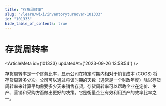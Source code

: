 ```yaml
---
title: "存货周转率"
slug: "/learn/wiki/inventoryturnover-101333"
id: "101333"
hide_table_of_contents: true
---
```



# 存货周转率

<ArticleMeta id={101333} updatedAt={'2023-09-26 13:58:54'} />
<div className='border-solid border-b border-t-0 my-4 border-[var(--ifm-color-gray-300)]' />

存货周转率是一个财务比率，显示公司在特定时期内相对于销售成本 (COGS) 将存货周转多少次。公司可以通过将该时期的天数（通常是一个财政年度）除以存货周转率来计算平均需要多少天来销售存货。存货周转率可以帮助企业在定价、生产、营销和采购方面做出更好的决策。它是衡量企业有效利用资产的效率比率之一。
